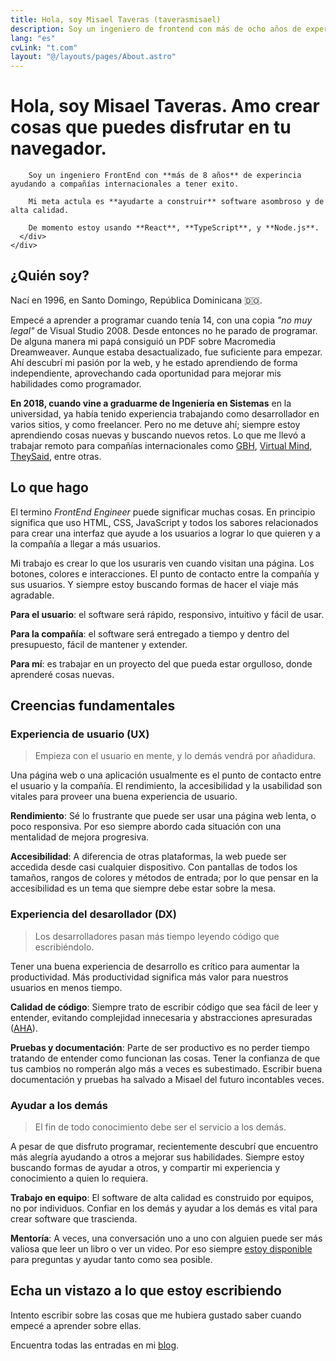 ```yaml
---
title: Hola, soy Misael Taveras (taverasmisael)
description: Soy un ingeniero de frontend con más de ocho años de experiencia que trata de mejorar cada día.
lang: "es"
cvLink: "t.com"
layout: "@/layouts/pages/About.astro"
---
```



<FullWidthBlock withContainer class="bg-blue-50 px-8 py-12 bg-gradient-to-tl from-blue-100 to-blue-50 dark:from-slate-900 dark:to-slate-950 dark:bg-slate-900 md:py-24">
    <div class="lg:grid lg:items-center xl:items-start lg:grid-cols-2 lg:gap-4">
      <h1 class="!mt-0 text-4xl font-bold !leading-snug dark:text-slate-100 max-w-2xl">Hola, soy Misael Taveras. <span class="text-red-500 underline underline-offset-8">Amo</span> crear cosas que puedes disfrutar <span class="text-blue-600 dark:text-blue-500">en tu navegador.</span></h1>
      <div class="text-xl leading-relaxed dark:text-slate-300">

        Soy un ingeniero FrontEnd con **más de 8 años** de experincia ayudando a compañías internacionales a tener exito.

        Mi meta actula es **ayudarte a construir** software asombroso y de alta calidad.

        De momento estoy usando **React**, **TypeScript**, y **Node.js**.
      </div>
    </div>
</FullWidthBlock>

## ¿Quién soy?

Nací en 1996, en Santo Domingo, República Dominicana 🇩🇴.

Empecé a aprender a programar cuando tenía 14, con una copia *"no muy legal"* de Visual Studio 2008. Desde entonces no he parado de programar.
De alguna manera mi papá consiguió un PDF sobre Macromedia Dreamweaver. Aunque estaba desactualizado, fue suficiente para empezar. Ahí descubrí mi pasión por la web, y he estado aprendiendo de forma independiente, aprovechando cada oportunidad para mejorar mis habilidades como programador.

**En 2018, cuando vine a graduarme de Ingeniería en Sistemas** en la universidad, ya había tenido experiencia trabajando como desarrollador en varios sitios, y como freelancer. Pero no me detuve ahí; siempre estoy aprendiendo cosas nuevas y buscando nuevos retos.
Lo que me llevó a trabajar remoto para compañías internacionales como [GBH](https://gbh.com.do/), [Virtual Mind](https://virtualmind.com/), [TheySaid](https://www.theysaid.io/), entre otras.

## Lo que hago

El termino *FrontEnd Engineer* puede significar muchas cosas. En principio significa que uso HTML, CSS, JavaScript y todos los sabores relacionados para crear una interfaz que ayude a los usuarios a lograr lo que quieren y a la compañía a llegar a más usuarios.

Mi trabajo es crear lo que los usuraris ven cuando visitan una página. Los botones, colores e interacciones. El punto de contacto entre la compañía y sus usuarios. Y siempre estoy buscando formas de hacer el viaje más agradable.

**Para el usuario**: el software será rápido, responsivo, intuitivo y fácil de usar.

**Para la compañía**: el software será entregado a tiempo y dentro del presupuesto, fácil de mantener y extender.

**Para mí**: es trabajar en un proyecto del que pueda estar orgulloso, donde aprenderé cosas nuevas.

<FullWidthBlock withContainer class="bg-slate-200 dark:prose-blockquote:border-slate-700 prose-blockquote:border-slate-400 dark:bg-slate-900 prose-blockquote:opacity-80">

## Creencias fundamentales

<div class="grid lg:grid-cols-2 xl:grid-cols-3 gap-8">
  <div>

### Experiencia de usuario (UX)

  > Empieza con el usuario en mente, y lo demás vendrá por añadidura.
  
  Una página web o una aplicación usualmente es el punto de contacto entre el usuario y la compañía. El rendimiento, la accesibilidad y la usabilidad son vitales para proveer una buena experiencia de usuario.
  
  **Rendimiento**: Sé lo frustrante que puede ser usar una página web lenta, o poco responsiva. Por eso siempre abordo cada situación con una mentalidad de mejora progresiva.
  
  **Accesibilidad**: A diferencia de otras plataformas, la web puede ser accedida desde casi cualquier dispositivo. Con pantallas de todos los tamaños, rangos de colores y métodos de entrada; por lo que pensar en la accesibilidad es un tema que siempre debe estar sobre la mesa.

  </div>

  <div>

### Experiencia del desarollador (DX)
  
  > Los desarrolladores pasan más tiempo leyendo código que escribiéndolo.

  Tener una buena experiencia de desarrollo es crítico para aumentar la productividad. Más productividad significa más valor para nuestros usuarios en menos tiempo.

  **Calidad de código**: Siempre trato de escribir código que sea fácil de leer y entender, evitando complejidad innecesaria y abstracciones apresuradas ([AHA](https://kentcdodds.com/blog/aha-programming)).

  **Pruebas y documentación**: Parte de ser productivo es no perder tiempo tratando de entender como funcionan las cosas. Tener la confianza de que tus cambios no romperán algo más a veces es subestimado. Escribir buena documentación y pruebas ha salvado a Misael del futuro incontables veces.

  </div>

  <div class="lg:col-span-2 xl:col-span-1">

### Ayudar a los demás

  > El fin de todo conocimiento debe ser el servicio a los demás.

  A pesar de que disfruto programar, recientemente descubrí que encuentro más alegría ayudando a otros a mejorar sus habilidades. Siempre estoy buscando formas de ayudar a otros, y compartir mi experiencia y conocimiento a quien lo requiera.

  **Trabajo en equipo**: El software de alta calidad es construido por equipos, no por individuos. Confiar en los demás y ayudar a los demás es vital para crear software que trascienda.

  **Mentoría**: A veces, una conversación uno a uno con alguien puede ser más valiosa que leer un libro o ver un video. Por eso siempre [estoy disponible](/es/contacto) para preguntas y ayudar tanto como sea posible.

  </div>
</div>

</FullWidthBlock>

## Echa un vistazo a lo que estoy escribiendo

Intento escribir sobre las cosas que me hubiera gustado saber cuando empecé a aprender sobre ellas.

Encuentra todas las entradas en mi [blog](/es/blog).
